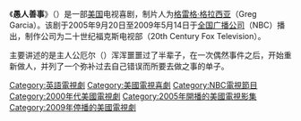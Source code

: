 {{noteTA
|T=zh-hk:爛佬贖罪記; zh-cn:愚人善事; zh-tw:樂透趴趴走;
|G1=Show
|1=zh-hk:爛佬贖罪記; zh-cn:愚人善事; zh-tw:樂透趴趴走;
|2=zh-hk:艾爾; zh-cn:厄尔;}}
{{infobox television
| show_name =愚人善事
| original_name = ''My Name Is Earl''
| image = My Name Is Earl title screen.jpg
| caption =  片頭字卡，包[[積遜·李|積遜·李]]在此劇中的造型
| format = [[喜劇|喜劇]]、[[劇情|劇情]]
| camera = 单机拍摄
| runtime = 約21分鐘（連廣告30分鐘）<br />"Super-sized"：約29分鐘（連廣告40分鐘）<br />上下集及一小時：約42分鐘（連廣告1小時）
| creator = {{link-en|格雷格·格拉西亚|Gregory Thomas Garcia}}
| executive_producer = 格雷格·格拉西亚<br />Marc Buckland<br />Tom Palmer
| starring = [[積遜·李|積遜·李]]<br />[[伊森·索普|伊森·索普]]<br />[[潔米·佩絲莉|潔米·佩絲莉]]<br />[[Eddie_Steeples|Eddie Steeples]]<br />[[Nadine_Velazquez|Nadine Velazquez]]
| narrated = 積遜·李
| country = 美国
| language = 英语
| network = [[NBC|NBC]]
| picture_format = [[480i|480i]] ([[标清电视|标清电视]])<br />[[1080i|1080i]] ([[高清电视|高清电视]])
| first_aired = {{start date|2005|9|20}}
| last_aired = {{end date|2009|5|14}}
| num_seasons = 4
| num_episodes = 96
| list_episodes = 
| status = 停播
| website =
|中國大陸名稱= 
|台灣名稱= 樂透趴趴走
|港澳名稱= 爛佬贖罪記
|馬新名稱= 
}}
《'''愚人善事'''》（{{lang-en|My Name Is Earl}}）是一部[[美国|美国]]电视喜剧，制片人为[[格雷格·格拉西亚|格雷格·格拉西亚]]（Greg Garcia）。该剧于2005年9月20日至2009年5月14日于[[全国广播公司|全国广播公司]]（NBC）播出，制作公司为二十世纪福克斯电视部（20th Century Fox Television）。

主要讲述的是主人公厄尔（{{lang|en|Earl}}）浑浑噩噩过了半辈子，在一次偶然事件之后，开始重新做人，并列了一个弥补过去自己错误而所要去做之事的单子。

{{DEFAULTSORT:My Name Is Earl}}
[[Category:英語電視劇|Category:英語電視劇]]
[[Category:美國電視喜劇|Category:美國電視喜劇]]
[[Category:NBC電視節目|Category:NBC電視節目]]
[[Category:2000年代美國電視劇|Category:2000年代美國電視劇]]
[[Category:2005年開播的美國電視影集|Category:2005年開播的美國電視影集]]
[[Category:2009年停播的美國電視劇|Category:2009年停播的美國電視劇]]